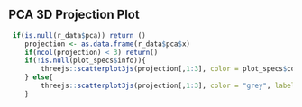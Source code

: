 
## PCA 3D Projection Plot

```r
 if(is.null(r_data$pca)) return () 
    projection <- as.data.frame(r_data$pca$x)
    if(ncol(projection) < 3) return()
    if(!is.null(plot_specs$info)){
        threejs::scatterplot3js(projection[,1:3], color = plot_specs$color, labels = rownames(projection), label.margin="150px 150px 150px 150px", size = 1.2, renderer = "canvas")
    } else{
        threejs::scatterplot3js(projection[,1:3], color = "grey", labels = rownames(projection), label.margin="150px 150px 150px 150px", size = 1.2, renderer = "canvas")
    }
```

